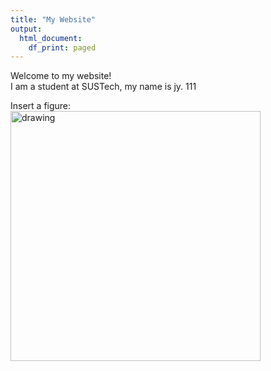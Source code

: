 ---
title: "My Website"
output:
  html_document:
    df_print: paged
---

Welcome to my website!  
I am a student at SUSTech, my name is jy.
111

Insert a figure:  
<img src="figs/1211.jpg" alt="drawing" width="400"/>